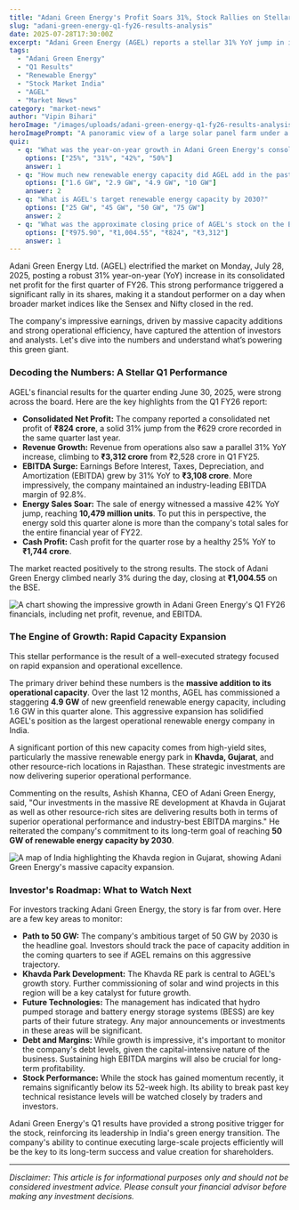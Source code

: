 ```yaml
---
title: "Adani Green Energy's Profit Soars 31%, Stock Rallies on Stellar Q1 Results"
slug: "adani-green-energy-q1-fy26-results-analysis"
date: 2025-07-28T17:30:00Z
excerpt: "Adani Green Energy (AGEL) reports a stellar 31% YoY jump in its Q1 FY26 net profit, defying a weak market trend. We break down the numbers, the growth drivers, and what it means for investors."
tags:
  - "Adani Green Energy"
  - "Q1 Results"
  - "Renewable Energy"
  - "Stock Market India"
  - "AGEL"
  - "Market News"
category: "market-news"
author: "Vipin Bihari"
heroImage: "/images/uploads/adani-green-energy-q1-fy26-results-analysis/hero-image.jpg"
heroImagePrompt: "A panoramic view of a large solar panel farm under a bright sun, with wind turbines in the background, symbolizing Adani Green Energy's renewable power generation."
quiz:
  - q: "What was the year-on-year growth in Adani Green Energy's consolidated net profit for Q1 FY26?"
    options: ["25%", "31%", "42%", "50%"]
    answer: 1
  - q: "How much new renewable energy capacity did AGEL add in the past year?"
    options: ["1.6 GW", "2.9 GW", "4.9 GW", "10 GW"]
    answer: 2
  - q: "What is AGEL's target renewable energy capacity by 2030?"
    options: ["25 GW", "45 GW", "50 GW", "75 GW"]
    answer: 2
  - q: "What was the approximate closing price of AGEL's stock on the BSE on July 28, 2025?"
    options: ["₹975.90", "₹1,004.55", "₹824", "₹3,312"]
    answer: 1
---
```


Adani Green Energy Ltd. (AGEL) electrified the market on Monday, July 28, 2025, posting a robust 31% year-on-year (YoY) increase in its consolidated net profit for the first quarter of FY26. This strong performance triggered a significant rally in its shares, making it a standout performer on a day when broader market indices like the Sensex and Nifty closed in the red.

The company's impressive earnings, driven by massive capacity additions and strong operational efficiency, have captured the attention of investors and analysts. Let's dive into the numbers and understand what’s powering this green giant.

### Decoding the Numbers: A Stellar Q1 Performance

AGEL's financial results for the quarter ending June 30, 2025, were strong across the board. Here are the key highlights from the Q1 FY26 report:

*   **Consolidated Net Profit:** The company reported a consolidated net profit of **₹824 crore**, a solid 31% jump from the ₹629 crore recorded in the same quarter last year.
*   **Revenue Growth:** Revenue from operations also saw a parallel 31% YoY increase, climbing to **₹3,312 crore** from ₹2,528 crore in Q1 FY25.
*   **EBITDA Surge:** Earnings Before Interest, Taxes, Depreciation, and Amortization (EBITDA) grew by 31% YoY to **₹3,108 crore**. More impressively, the company maintained an industry-leading EBITDA margin of 92.8%.
*   **Energy Sales Soar:** The sale of energy witnessed a massive 42% YoY jump, reaching **10,479 million units**. To put this in perspective, the energy sold this quarter alone is more than the company's total sales for the entire financial year of FY22.
*   **Cash Profit:** Cash profit for the quarter rose by a healthy 25% YoY to **₹1,744 crore**.

The market reacted positively to the strong results. The stock of Adani Green Energy climbed nearly 3% during the day, closing at **₹1,004.55** on the BSE.

![A chart showing the impressive growth in Adani Green Energy's Q1 FY26 financials, including net profit, revenue, and EBITDA.](/images/uploads/adani-green-energy-q1-fy26-results-analysis/financial-highlights.png)

### The Engine of Growth: Rapid Capacity Expansion

This stellar performance is the result of a well-executed strategy focused on rapid expansion and operational excellence.

The primary driver behind these numbers is the **massive addition to its operational capacity**. Over the last 12 months, AGEL has commissioned a staggering **4.9 GW** of new greenfield renewable energy capacity, including 1.6 GW in this quarter alone. This aggressive expansion has solidified AGEL's position as the largest operational renewable energy company in India.

A significant portion of this new capacity comes from high-yield sites, particularly the massive renewable energy park in **Khavda, Gujarat**, and other resource-rich locations in Rajasthan. These strategic investments are now delivering superior operational performance.

Commenting on the results, Ashish Khanna, CEO of Adani Green Energy, said, "Our investments in the massive RE development at Khavda in Gujarat as well as other resource-rich sites are delivering results both in terms of superior operational performance and industry-best EBITDA margins." He reiterated the company's commitment to its long-term goal of reaching **50 GW of renewable energy capacity by 2030**.

![A map of India highlighting the Khavda region in Gujarat, showing Adani Green Energy's massive capacity expansion.](/images/uploads/adani-green-energy-q1-fy26-results-analysis/capacity-expansion-map.png)

### Investor's Roadmap: What to Watch Next

For investors tracking Adani Green Energy, the story is far from over. Here are a few key areas to monitor:

*   **Path to 50 GW:** The company's ambitious target of 50 GW by 2030 is the headline goal. Investors should track the pace of capacity addition in the coming quarters to see if AGEL remains on this aggressive trajectory.
*   **Khavda Park Development:** The Khavda RE park is central to AGEL's growth story. Further commissioning of solar and wind projects in this region will be a key catalyst for future growth.
*   **Future Technologies:** The management has indicated that hydro pumped storage and battery energy storage systems (BESS) are key parts of their future strategy. Any major announcements or investments in these areas will be significant.
*   **Debt and Margins:** While growth is impressive, it's important to monitor the company's debt levels, given the capital-intensive nature of the business. Sustaining high EBITDA margins will also be crucial for long-term profitability.
*   **Stock Performance:** While the stock has gained momentum recently, it remains significantly below its 52-week high. Its ability to break past key technical resistance levels will be watched closely by traders and investors.

Adani Green Energy's Q1 results have provided a strong positive trigger for the stock, reinforcing its leadership in India's green energy transition. The company's ability to continue executing large-scale projects efficiently will be the key to its long-term success and value creation for shareholders.

---
*Disclaimer: This article is for informational purposes only and should not be considered investment advice. Please consult your financial advisor before making any investment decisions.*